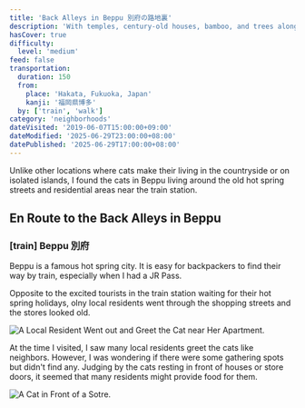 ```yaml
---
title: 'Back Alleys in Beppu 別府の路地裏'
description: 'With temples, century-old houses, bamboo, and trees along the way, we were surprised to find ourselves already in Neko no Hosomichi. Besides, Onomichi City Museum of Art is the bonus cat spot next to Senkoji.'
hasCover: true
difficulty:
  level: 'medium'
feed: false
transportation:
  duration: 150
  from:
    place: 'Hakata, Fukuoka, Japan'
    kanji: '福岡県博多'
  by: ['train', 'walk']
category: 'neighborhoods'
dateVisited: '2019-06-07T15:00:00+09:00'
dateModified: '2025-06-29T23:00:00+08:00'
datePublished: '2025-06-29T17:00:00+08:00'
---
```



<Abstract transportation={frontmatter.transportation} />

Unlike other locations where cats make their living in the countryside or on isolated islands, I found the cats in Beppu living around the old hot spring streets and residential areas near the train station.

## En Route to the Back Alleys in Beppu

### [train] Beppu 別府

Beppu is a famous hot spring city. It is easy for backpackers to find their way by train, especially when I had a JR Pass.

Opposite to the excited tourists in the train station waiting for their hot spring holidays, olny local residents went through the shopping streets and the stores looked old.

![A Local Resident Went out and Greet the Cat near Her Apartment.](@assets/beppu/resident.jpg)

At the time I visited, I saw many local residents greet the cats like neighbors. However, I was wondering if there were some gathering spots but didn't find any. Judging by the cats resting in front of houses or store doors, it seemed that many residents might provide food for them.

![A Cat in Front of a Sotre.](@assets/beppu/kanban.jpg)
